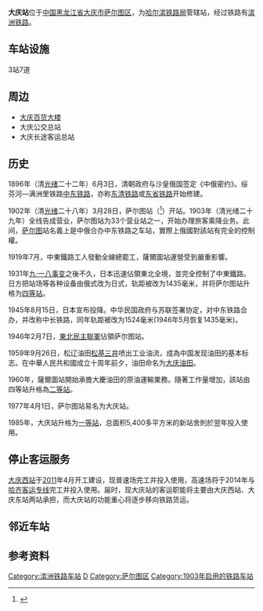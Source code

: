 {{about|中國大陸的鐵路車站的大慶站|關於[[台灣鐵路管理局|台灣鐵路管理局]]的車站|大慶車站|與臺鐵[[共站|共站]]的[[捷運車站|捷運車站]]|大慶站 (台中捷運)|}}
{{Refimprove|time=2021-06-18T07:41:22+00:00}}
{{Infobox China railway station
| 车站名称 = 大庆站
| 图片 = 大庆站（2021年4月）.jpg
| 图片介绍 = 大庆站（2021年4月）
| 其他名称 = 萨尔图站
| 车站拼音 = Daqing
| 英文名称 = Daqing Railway Station
| 车站代码 = 57416<ref>{{cite book|title=中华人民共和国铁路车站代码（GB/T 10302-2010）|publisher=中国标准出版社|year=2010|isbn=155066140495|ignore-isbn-error=true|pages=7}}</ref>
| 电报码 = DZX
| 拼音码 = DQI
| 车站位置 = [[黑龙江省|黑龙江省]][[大庆市|大庆市]][[萨尔图区|萨尔图区]]
| 坐标 = {{coord|46.59619|N|125.00495|E|format=dms|display=it}}
| 线路 = [[滨洲铁路|滨洲铁路]]
| 车站等级 = 
| 月台数目 = 3
}}
'''大庆站'''位于[[中国|中国]][[黑龙江省|黑龙江省]][[大庆市|大庆市]][[萨尔图区|萨尔图区]]，为[[哈尔滨铁路局|哈尔滨铁路局]]管辖站，经过铁路有[[滨洲铁路|滨洲铁路]]。

==车站设施==
{{Expand section}}
3站7道

==周边==
*[[大庆百货大楼|大庆百货大楼]]
*大庆公交总站
*大庆长途客运总站


==历史==
1896年（清[[光绪|光绪]]二十二年）6月3日，清朝政府与沙皇俄国签定《中俄密约》。绥芬河—满洲里铁路[[中东铁路|中东铁路]]，亦称[[东清铁路|东清铁路]]或[[东省铁路|东省铁路]]开始修建。

1902年（清[[光绪|光绪]]二十八年）3月28日，萨尔图站（{{lang|ru|Сарту}}<ref>{{cite book|author=Мелихов Г.В.|title= Мелихов Г.В. Белый Харбин: Середина 1920-х.|url=https://www.rp-net.ru/book/publications/melihov/Melihov-Belyy_Harbin.pdf|publisher=Русский путь|year=2003}}</ref>）开站。1903年（清光绪二十九年）全线告成营业，萨尔图站为33个营业站之一，开始办理旅客乘降业务。此间，[[萨尔图|萨尔图]]站名義上是中俄合办中东铁路之车站，實際上俄國對該站有完全的控制權。

1919年7月，中東鐵路工人發動全線總罷工，薩爾圖站運營受到嚴重影響。

1931年[[九·一八事变|九·一八事变]]之後不久，日本迅速佔領東北全境，並完全控制了中東鐵路。日方把站场等各种设备由俄式改为日式，轨距被改为1435毫米，并将萨尔图站升格为[[四等站_(中国大陆)|四等站]]。

1945年8月15日，日本宣布投降。中华民国政府与苏联签署协定，对中东铁路合办，并改称中长铁路，同年轨距被改为1524毫米(1946年5月恢复1435毫米)。

1946年2月7日，[[東北民主聯軍|東北民主聯軍]]佔領萨尔图站。

1959年9月26日，松辽油田[[松基三井|松基三井]]喷出工业油流，成為中国发现油田的基本标志。在中華人民共和國成立十周年前夕，油田命名为[[大庆油田|大庆油田]]。

1960年，薩爾圖站開始承擔大慶油田的原油運輸業務。隨著工作量增加，該站由四等站升格為[[二等站_(中国大陆)|二等站]]。

1977年4月1日，萨尔图站易名为大庆站。

1985年，大庆站升格为[[一等站_(中国大陆)|一等站]]，总面积5,400多平方米的新站舍則於翌年投入使用。

== 停止客运服务 ==

[[大庆西站|大庆西站]]于[[2011|2011]]年4月开工建设，现普速场完工并投入使用，高速场将于2014年与[[哈齐客运专线|哈齐客运专线]]完工并投入使用。届时，现大庆站的客运职能将主要由大庆西站、大庆东站两站承担，而大庆站的功能重心将逐步移向铁路货运。

==邻近车站==
{{start rail box|[[中国铁路|中国铁路]]}}
{{s-inop|[[大庆东站|大庆东站]]|{{站|哈尔滨}}方向}}
{{s-line|[[滨洲铁路|滨洲铁路]]<br />← 11km 大庆站 11km →}}
{{s-inop|[[大庆西站|大庆西站]]|{{站|满洲里}}方向}}
{{end box}}

==参考资料==
{{reflist}}

{{滨洲铁路}}

[[Category:滨洲铁路车站|Category:滨洲铁路车站]]
[[Category:大庆市铁路车站|D]]
[[Category:萨尔图区|Category:萨尔图区]]
[[Category:1903年启用的铁路车站|Category:1903年启用的铁路车站]]